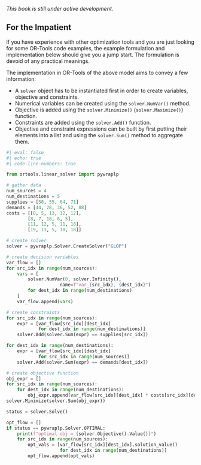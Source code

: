 *This book is still under active development.*

## For the Impatient {.unnumbered}

If you have experience with other optimization tools and you are just looking for some OR-Tools code examples, the example formulation and implementation below should give you a jump start.
The formulation is devoid of any practical meanings.

\begin{align}
    \text{min.} &\quad \sum_{s \in \mathcal{S}} \sum_{d \in \mathcal{D}} c_{sd} x_{sd} \label{tp-obj} \\
    \text{s.t.} &\quad \sum_{d \in \mathcal{D}} x_{sd} = p_s, \ \forall s \in \mathcal{S} \label{tp-cons1} \\
    &\quad \sum_{s \in \mathcal{S}} x_{sd} = m_d, \ \forall d \in \mathcal{D} \label{tp-cons2} \\
    &\quad x_{sd} \geq 0, \ \forall s \in \mathcal{S}, d \in \mathcal{D} \label{tp-cons3}
\end{align}

The implementation in OR-Tools of the above model aims to convey a few information:

- A `solver` object has to be instantiated first in order to create variables, objective and constraints.
- Numerical variables can be created using the `solver.NumVar()` method.
- Objective is added using the `solver.Minimize()` (`solver.Maximize()`) function.
- Constraints are added using the `solver.Add()` function.
- Objective and constraint expressions can be built by first putting their elements into a list and using the `solver.Sum()` method to aggregate them.

```python
#| eval: false
#| echo: true
#| code-line-numbers: true

from ortools.linear_solver import pywraplp

# gather data
num_sources = 4
num_destinations = 5
supplies = [58, 55, 64, 71]
demands = [44, 28, 36, 52, 88]
costs = [[8, 5, 13, 12, 12], 
        [8, 7, 18, 6, 5], 
        [11, 12, 5, 11, 18], 
        [19, 13, 5, 10, 18]]

# create solver
solver = pywraplp.Solver.CreateSolver("GLOP")

# create decision variables
var_flow = []
for src_idx in range(num_sources):
    vars = [
        solver.NumVar(0, solver.Infinity(), 
                    name=f"var_{src_idx}, {dest_idx}")
        for dest_idx in range(num_destinations)
    ]
    var_flow.append(vars)

# create constraints
for src_idx in range(num_sources):
    expr = [var_flow[src_idx][dest_idx] 
            for dest_idx in range(num_destinations)]
    solver.Add(solver.Sum(expr) == supplies[src_idx])

for dest_idx in range(num_destinations):
    expr = [var_flow[src_idx][dest_idx] 
            for src_idx in range(num_sources)]
    solver.Add(solver.Sum(expr) == demands[dest_idx])

# create objective function
obj_expr = []
for src_idx in range(num_sources):
    for dest_idx in range(num_destinations):
        obj_expr.append(var_flow[src_idx][dest_idx] * costs[src_idx][dest_idx])
solver.Minimize(solver.Sum(obj_expr))

status = solver.Solve()

opt_flow = []
if status == pywraplp.Solver.OPTIMAL:
    print(f"optimal obj = {solver.Objective().Value()}")
    for src_idx in range(num_sources):
        opt_vals = [var_flow[src_idx][dest_idx].solution_value()
                    for dest_idx in range(num_destinations)]
        opt_flow.append(opt_vals)
```
